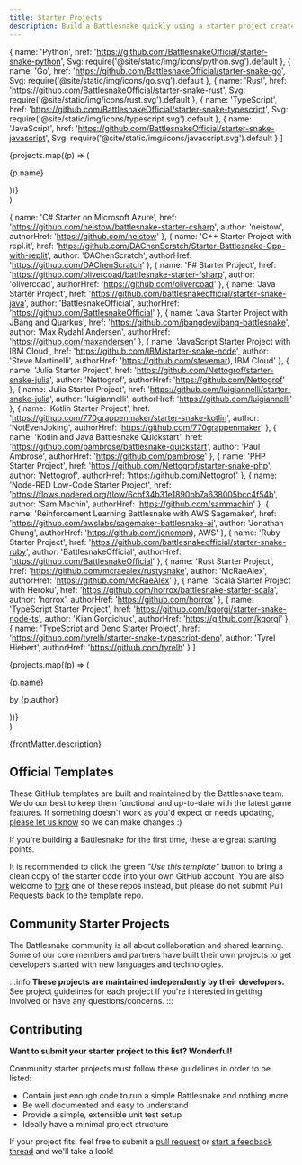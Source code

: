 ```yaml
---
title: Starter Projects
description: Build a Battlesnake quickly using a starter project created by the community.
---
```



  {
    name: 'Python', 
    href: 'https://github.com/BattlesnakeOfficial/starter-snake-python',
    Svg: require('@site/static/img/icons/python.svg').default
  },
  {
    name: 'Go', 
    href: 'https://github.com/BattlesnakeOfficial/starter-snake-go',
    Svg: require('@site/static/img/icons/go.svg').default
  },
  {
    name: 'Rust', 
    href: 'https://github.com/BattlesnakeOfficial/starter-snake-rust',
    Svg: require('@site/static/img/icons/rust.svg').default
  },
  {
    name: 'TypeScript', 
    href: 'https://github.com/BattlesnakeOfficial/starter-snake-typescript',
    Svg: require('@site/static/img/icons/typescript.svg').default
  },
  {
    name: 'JavaScript', 
    href: 'https://github.com/BattlesnakeOfficial/starter-snake-javascript',
    Svg: require('@site/static/img/icons/javascript.svg').default
  }
]

  <div className="row">
    {projects.map((p) => (
      <div key={p.name} className="col col--4">
        <CardLink to={p.href} bodyStyle={{ display: 'flex', alignItems: 'center', gap: '10px' }}>
          <p.Svg role="img" style={{width: '20px'}} />
          <p>{p.name}</p>
        </CardLink> 
      </div>
    ))}
  </div>
)

  {
    name: 'C\# Starter on Microsoft Azure',
    href: 'https://github.com/neistow/battlesnake-starter-csharp',
    author: 'neistow',
    authorHref: 'https://github.com/neistow'
  },
  {
    name: 'C++ Starter Project with repl.it',
    href: 'https://github.com/DAChenScratch/Starter-Battlesnake-Cpp-with-replit',
    author: 'DAChenScratch',
    authorHref: 'https://github.com/DAChenScratch'
  },
  {
    name: 'F\# Starter Project',
    href: 'https://github.com/olivercoad/battlesnake-starter-fsharp',
    author: 'olivercoad',
    authorHref: 'https://github.com/olivercoad'
  },
  {
    name: 'Java Starter Project',
    href: 'https://github.com/battlesnakeofficial/starter-snake-java',
    author: 'BattlesnakeOfficial',
    authorHref: 'https://github.com/BattlesnakeOfficial'
  },
  {
    name: 'Java Starter Project with JBang and Quarkus',
    href: 'https://github.com/jbangdev/jbang-battlesnake',
    author: 'Max Rydahl Andersen',
    authorHref: 'https://github.com/maxandersen'
  },
  {
    name: 'JavaScript Starter Project with IBM Cloud',
    href: 'https://github.com/IBM/starter-snake-node',
    author: 'Steve Martinelli',
    authorHref: 'https://github.com/stevemar), IBM Cloud'
  },
  {
    name: 'Julia Starter Project',
    href: 'https://github.com/Nettogrof/starter-snake-julia',
    author: 'Nettogrof',
    authorHref: 'https://github.com/Nettogrof'
  },
  {
    name: 'Julia Starter Project',
    href: 'https://github.com/luigiannelli/starter-snake-julia',
    author: 'luigiannelli',
    authorHref: 'https://github.com/luigiannelli'
  },
  {
    name: 'Kotlin Starter Project',
    href: 'https://github.com/770grappenmaker/starter-snake-kotlin',
    author: 'NotEvenJoking',
    authorHref: 'https://github.com/770grappenmaker'
  },
  {
    name: 'Kotlin and Java Battlesnake Quickstart',
    href: 'https://github.com/pambrose/battlesnake-quickstart',
    author: 'Paul Ambrose',
    authorHref: 'https://github.com/pambrose'
  },
  {
    name: 'PHP Starter Project',
    href: 'https://github.com/Nettogrof/starter-snake-php',
    author: 'Nettogrof',
    authorHref: 'https://github.com/Nettogrof'
  },
  {
    name: 'Node-RED Low-Code Starter Project',
    href: 'https://flows.nodered.org/flow/6cbf34b31e1890bb7a638005bcc4f54b',
    author: 'Sam Machin',
    authorHref: 'https://github.com/sammachin'
  },
  {
    name: 'Reinforcement Learning Battlesnake with AWS Sagemaker',
    href: 'https://github.com/awslabs/sagemaker-battlesnake-ai',
    author: 'Jonathan Chung',
    authorHref: 'https://github.com/jonomon), AWS'
  },
  {
    name: 'Ruby Starter Project',
    href: 'https://github.com/battlesnakeofficial/starter-snake-ruby',
    author: 'BattlesnakeOfficial',
    authorHref: 'https://github.com/BattlesnakeOfficial'
  },
  {
    name: 'Rust Starter Project',
    href: 'https://github.com/mcraealex/rustysnake',
    author: 'McRaeAlex',
    authorHref: 'https://github.com/McRaeAlex'
  },
  {
    name: 'Scala Starter Project with Heroku',
    href: 'https://github.com/horrox/battlesnake-starter-scala',
    author: 'horrox',
    authorHref: 'https://github.com/horrox'
  },
  {
    name: 'TypeScript Starter Project',
    href: 'https://github.com/kgorgi/starter-snake-node-ts',
    author: 'Kian Gorgichuk',
    authorHref: 'https://github.com/kgorgi'
  },
  {
    name: 'TypeScript and Deno Starter Project',
    href: 'https://github.com/tyrelh/starter-snake-typescript-deno',
    author: 'Tyrel Hiebert',
    authorHref: 'https://github.com/tyrelh'
  }
]

  <div className="row">
    {projects.map((p) => (
      <div className="col col--4">
        <CardLink to={p.href} style={{height: '80%'}}>
          <p className="margin-bottom--none">{p.name}</p>
          <p style={{color: 'var(--ifm-color-content)', fontSize: '.8rem'}}>by {p.author}</p>
        </CardLink>
      </div>
    ))}
  </div>
)

<p>{frontMatter.description}</p>

## Official Templates

These GitHub templates are built and maintained by the Battlesnake team. We do our best to keep them functional and up-to-date with the latest game features. If something doesn't work as you'd expect or needs updating, [please let us know](https://github.com/BattlesnakeOfficial/feedback/discussions) so we can make changes :)

If you're building a Battlesnake for the first time, these are great starting points.

<OfficialProjects projects={officialProjects} />

It is recommended to click the green _"Use this template"_ button to bring a clean copy of the starter code into your own GitHub account. You are also welcome to [fork](https://docs.github.com/en/get-started/quickstart/fork-a-repo) one of these repos instead, but please do not submit Pull Requests back to the template repo.

## Community Starter Projects

The Battlesnake community is all about collaboration and shared learning. Some of our core members and partners have built their own projects to get developers started with new languages and technologies.

:::info
**These projects are maintained independently by their developers.** See project guidelines for each project if you're interested in getting involved or have any questions/concerns.
:::

<CommunityProjects projects={communityProjects} />

## Contributing

**Want to submit your starter project to this list? Wonderful!**

Community starter projects must follow these guidelines in order to be listed:

* Contain just enough code to run a simple Battlesnake and nothing more
* Be well documented and easy to understand
* Provide a simple, extensible unit test setup
* Ideally have a minimal project structure

If your project fits, feel free to submit a [pull request](https://github.com/BattlesnakeOfficial/docs) or [start a feedback thread](https://github.com/BattlesnakeOfficial/feedback/discussions) and we'll take a look!
